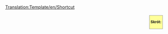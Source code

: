 <noinclude>[[Translation:Template/en/Shortcut]]</noinclude><noinclude></noinclude><div style="border: 1px solid #999; background: #ffff99; margin: .3em .3em .3em 1em; padding: 3px; float: right; font-size:smaller; font-weight:bold">
Skrót:<br />{{{1|}}}
</div>